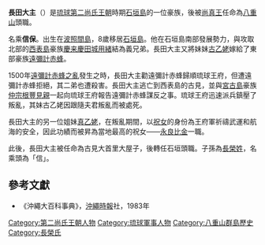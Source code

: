 {{Lewchewan|kanji=長田大主|kana=ナアタ ウフシュ|romaji=Naata Ufushu}}
'''長田大主'''（{{bd|1456年||1517年||catIdx=N}}）是[[琉球國|琉球]][[第二尚氏王朝|第二尚氏王朝]]時期[[石垣島|石垣島]]的一位豪族，後被[[尚真王|尚真王]]任命為[[八重山|八重山]]頭職。

名乘'''信保'''。出生在[[波照間島|波照間島]]，8歲移居[[石垣島|石垣島]]。他在石垣島南部發展勢力，與攻取北部的[[西表島|西表島]]豪族[[慶来慶田城用緒|慶来慶田城用緒]]結為義兄弟。長田大主又將妹妹[[古乙姥|古乙姥]]嫁給了東部豪族[[遠彌計赤蜂|遠彌計赤蜂]]。

1500年[[遠彌計赤蜂之亂|遠彌計赤蜂之亂]]發生之時，長田大主勸遠彌計赤蜂歸順琉球王府，但遭遠彌計赤蜂拒絕，其二弟也遭殺害。長田大主逃亡到西表島的古見，並與[[宮古島|宮古島]]豪族[[仲宗根豐見親|仲宗根豐見親]]一起向琉球王府報告遠彌計赤蜂謀反之事。琉球王府迅速派兵鎮壓了叛亂，其妹古乙姥因跟隨夫君叛亂而被處死。

長田大主的另一位姐妹[[真乙姥|真乙姥]]，在叛亂期間，以[[祝女|祝女]]的身份為王府軍祈禱武運和航海的安全，因此功績而被昇為當地最高的祝女——[[永良比金|永良比金]]一職。

此後，長田大主被任命為古見大首里大屋子，後轉任石垣頭職。子孫為[[長榮姓|長榮姓]]，名乘頭為「信」。
==參考文獻==
*《沖繩大百科事典》，[[沖繩時報|沖繩時報]]社，1983年

[[Category:第二尚氏王朝人物|Category:第二尚氏王朝人物]]
[[Category:琉球軍事人物|Category:琉球軍事人物]]
[[Category:八重山群島歷史|Category:八重山群島歷史]]
[[Category:長榮氏|Category:長榮氏]]